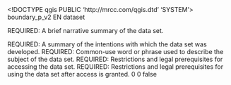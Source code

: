 <!DOCTYPE qgis PUBLIC 'http://mrcc.com/qgis.dtd' 'SYSTEM'>
<qgis version="3.22.3-Bia?owie?a">
  <identifier>boundary_p_v2</identifier>
  <parentidentifier></parentidentifier>
  <language>EN</language>
  <type>dataset</type>
  <title>boundary_p_v2</title>
  <abstract>REQUIRED: A brief narrative summary of the data set.

REQUIRED: A summary of the intentions with which the data set was developed.</abstract>
  <keywords vocabulary="gmd:topicCategory">
    <keyword>REQUIRED: Common-use word or phrase used to describe the subject of the data set.</keyword>
  </keywords>
  <links>
    <link type="Local Area Network" mimeType="" format="" size="" name="Shapefile" description="" url="file://\\File\Maps\CECGIS\ENGLISH\_in_progress\Basemap_Geodatabase\Shapefiles_of_Basemap_layers\Extracted from updated Geodatabase, May 27 2010\boundary_p_v2.shp"/>
  </links>
  <fees></fees>
  <constraints type="Access">REQUIRED: Restrictions and legal prerequisites for accessing the data set.</constraints>
  <rights>REQUIRED: Restrictions and legal prerequisites for using the data set after access is granted.</rights>
  <encoding></encoding>
  <crs>
    <spatialrefsys>
      <wkt></wkt>
      <proj4></proj4>
      <srsid>0</srsid>
      <srid>0</srid>
      <authid></authid>
      <description></description>
      <projectionacronym></projectionacronym>
      <ellipsoidacronym></ellipsoidacronym>
      <geographicflag>false</geographicflag>
    </spatialrefsys>
  </crs>
  <extent>
    <spatial crs="EPSG:4326" miny="-3920000.0063999998383224" dimensions="2" maxz="0" maxx="4462000.00549999997019768" maxy="4907000" minx="-5835000" minz="0"/>
  </extent>
</qgis>
